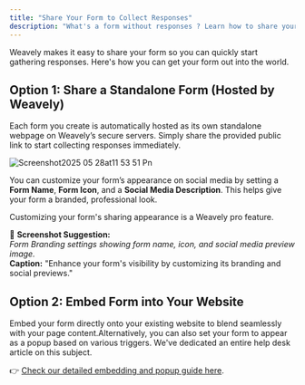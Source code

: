 ```yaml
---
title: "Share Your Form to Collect Responses"
description: "What's a form without responses ? Learn how to share your form and gather responses!"
---
```


Weavely makes it easy to share your form so you can quickly start gathering responses. Here's how you can get your form out into the world.

## Option 1: Share a Standalone Form (Hosted by Weavely)

Each form you create is automatically hosted as its own standalone webpage on Weavely’s secure servers. Simply share the provided public link to start collecting responses immediately.

![Screenshot2025 05 28at11 53 51 Pn](/images/Screenshot2025-05-28at11.53.51.png)

You can customize your form’s appearance on social media by setting a **Form Name**, **Form Icon**, and a **Social Media Description**. This helps give your form a branded, professional look.

<Info>
  Customizing your form's sharing appearance is a Weavely pro feature.
</Info>

📸 **Screenshot Suggestion:**\
_Form Branding settings showing form name, icon, and social media preview image._\
**Caption:** "Enhance your form's visibility by customizing its branding and social previews."

## Option 2: Embed Form into Your Website

Embed your form directly onto your existing website to blend seamlessly with your page content.Alternatively, you can also set your form to appear as a popup based on various triggers. We've dedicated an entire help desk article on this subject.

👉 [Check our detailed embedding and popup guide here](/features/embeddings).